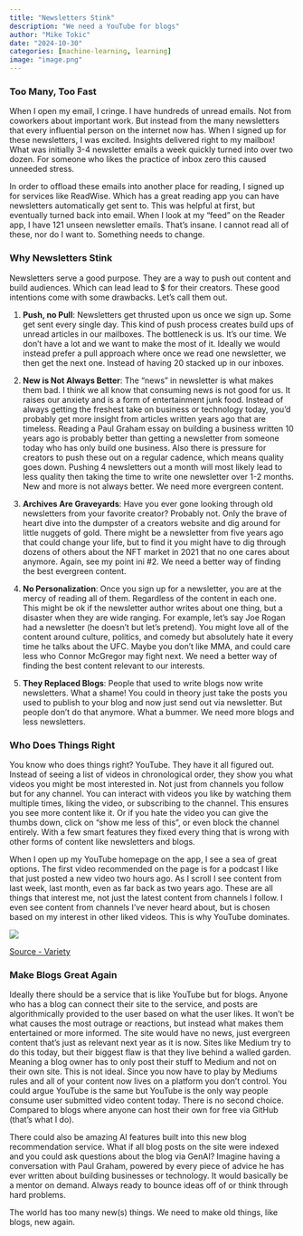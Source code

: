 ```yaml
---
title: "Newsletters Stink"
description: "We need a YouTube for blogs"
author: "Mike Tokic"
date: "2024-10-30"
categories: [machine-learning, learning]
image: "image.png"
---
```


### Too Many, Too Fast

When I open my email, I cringe. I have hundreds of unread emails. Not from coworkers about important work. But instead from the many newsletters that every influential person on the internet now has. When I signed up for these newsletters, I was excited. Insights delivered right to my mailbox! What was initially 3-4 newsletter emails a week quickly turned into over two dozen. For someone who likes the practice of inbox zero this caused unneeded stress. 

In order to offload these emails into another place for reading, I signed up for services like ReadWise. Which has a great reading app you can have newsletters automatically get sent to. This was helpful at first, but eventually turned back into email. When I look at my "feed" on the Reader app, I have 121 unseen newsletter emails. That's insane. I cannot read all of these, nor do I want to. Something needs to change. 

### Why Newsletters Stink

Newsletters serve a good purpose. They are a way to push out content and build audiences. Which can lead lead to $ for their creators. These good intentions come with some drawbacks. Let's call them out. 

1. **Push, no Pull**: Newsletters get thrusted upon us once we sign up. Some get sent every single day. This kind of push process creates build ups of unread articles in our mailboxes. The bottleneck is us. It's our time. We don't have a lot and we want to make the most of it. Ideally we would instead prefer a pull approach where once we read one newsletter, we then get the next one. Instead of having 20 stacked up in our inboxes. 

2. **New is Not Always Better**: The "news" in newsletter is what makes them bad. I think we all know that consuming news is not good for us. It raises our anxiety and is a form of entertainment junk food. Instead of always getting the freshest take on business or technology today, you'd probably get more insight from articles written years ago that are timeless. Reading a Paul Graham essay on building a business written 10 years ago is probably better than getting a newsletter from someone today who has only build one business. Also there is pressure for creators to push these out on a regular cadence, which means quality goes down. Pushing 4 newsletters out a month will most likely lead to less quality then taking the time to write one newsletter over 1-2 months. New and more is not always better. We need more evergreen content. 

3. **Archives Are Graveyards**: Have you ever gone looking through old newsletters from your favorite creator? Probably not. Only the brave of heart dive into the dumpster of a creators website and dig around for little nuggets of gold. There might be a newsletter from five years ago that could change your life, but to find it you might have to dig through dozens of others about the NFT market in 2021 that no one cares about anymore. Again, see my point ini #2. We need a better way of finding the best evergreen content. 

4. **No Personalization**: Once you sign up for a newsletter, you are at the mercy of reading all of them. Regardless of the content in each one. This might be ok if the newsletter author writes about one thing, but a disaster when they are wide ranging. For example, let's say Joe Rogan had a newsletter (he doesn't but let's pretend). You might love all of the content around culture, politics, and comedy but absolutely hate it every time he talks about the UFC. Maybe you don't like MMA, and could care less who Connor McGregor may fight next. We need a better way of finding the best content relevant to our interests.

5. **They Replaced Blogs**: People that used to write blogs now write newsletters. What a shame! You could in theory just take the posts you used to publish to your blog and now just send out via newsletter. But people don't do that anymore. What a bummer. We need more blogs and less newsletters. 

### Who Does Things Right

You know who does things right? YouTube. They have it all figured out. Instead of seeing a list of videos in chronological order, they show you what videos you might be most interested in. Not just from channels you follow but for any channel. You can interact with videos you like by watching them multiple times, liking the video, or subscribing to the channel. This ensures you see more content like it. Or if you hate the video you can give the thumbs down, click on "show me less of this", or even block the channel entirely. With a few smart features they fixed every thing that is wrong with other forms of content like newsletters and blogs. 

When I open up my YouTube homepage on the app, I see a sea of great options. The first video recommended on the page is for a podcast I like that just posted a new video two hours ago. As I scroll I see content from last week, last month, even as far back as two years ago. These are all things that interest me, not just the latest content from channels I follow. I even see content from channels I've never heard about, but is chosen based on my interest in other liked videos. This is why YouTube dominates. 

![](./image2.png)

[Source - Variety](https://variety.com/vip/netflix-vs-youtube-post-streaming-wars-1236143341/)

### Make Blogs Great Again

Ideally there should be a service that is like YouTube but for blogs. Anyone who has a blog can connect their site to the service, and posts are algorithmically provided to the user based on what the user likes. It won't be what causes the most outrage or reactions, but instead what makes them entertained or more informed. The site would have no news, just evergreen content that's just as relevant next year as it is now. Sites like Medium try to do this today, but their biggest flaw is that they live behind a walled garden. Meaning a blog owner has to only post their stuff to Medium and not on their own site. This is not ideal. Since you now have to play by Mediums rules and all of your content now lives on a platform you don't control. You could argue YouTube is the same but YouTube is the only way people consume user submitted video content today. There is no second choice. Compared to blogs where anyone can host their own for free via GitHub (that's what I do). 

There could also be amazing AI features built into this new blog recommendation service. What if all blog posts on the site were indexed and you could ask questions about the blog via GenAI? Imagine having a conversation with Paul Graham, powered by every piece of advice he has ever written about building businesses or technology. It would basically be a mentor on demand. Always ready to bounce ideas off of or think through hard problems. 

The world has too many new(s) things. We need to make old things, like blogs, new again. 